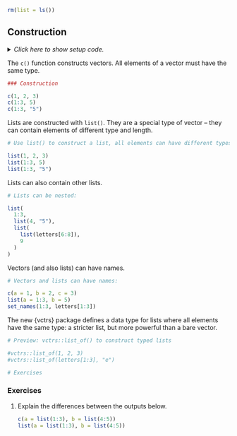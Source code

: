 ```r
rm(list = ls())
```


## Construction

<details><summary>*Click here to show setup code.*</summary>
</details>

The `c()` function constructs vectors.
All elements of a vector must have the same type.

```r
### Construction

```
```r
c(1, 2, 3)
c(1:3, 5)
c(1:3, "5")
```

Lists are constructed with `list()`.
They are a special type of vector -- they can contain elements of different type and length.

```r
# Use list() to construct a list, all elements can have different types and lengths:
```
```r
list(1, 2, 3)
list(1:3, 5)
list(1:3, "5")
```

Lists can also contain other lists.

```r
# Lists can be nested:
```
```r
list(
  1:3,
  list(4, "5"),
  list(
    list(letters[6:8]),
    9
  )
)
```

Vectors (and also lists) can have names.

```r
# Vectors and lists can have names:
```
```r
c(a = 1, b = 2, c = 3)
list(a = 1:3, b = 5)
set_names(1:3, letters[1:3])
```

The new {vctrs} package defines a data type for lists where all elements have the same type: a stricter list, but more powerful than a bare vector.

```r
# Preview: vctrs::list_of() to construct typed lists
```
```r
#vctrs::list_of(1, 2, 3)
#vctrs::list_of(letters[1:3], "e")
```

```r
# Exercises
```

### Exercises

1. Explain the differences between the outputs below.

    ```r
    c(a = list(1:3), b = list(4:5))
    list(a = list(1:3), b = list(4:5))
    ```
